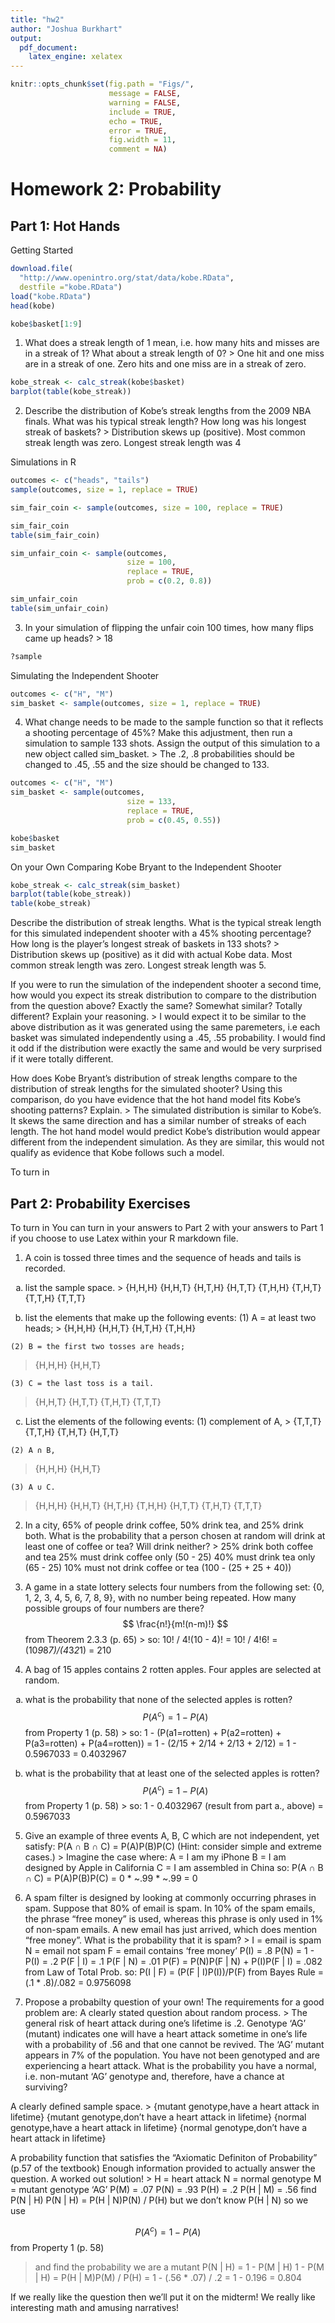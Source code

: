 ```yaml
---
title: "hw2"
author: "Joshua Burkhart"
output: 
  pdf_document: 
    latex_engine: xelatex
---
```

```r
knitr::opts_chunk$set(fig.path = "Figs/",
                      message = FALSE,
                      warning = FALSE,
                      include = TRUE,
                      echo = TRUE,
                      error = TRUE,
                      fig.width = 11,
                      comment = NA)
```

Homework 2: Probability
=======================

Part 1: Hot Hands
-----------------

Getting Started
```r
download.file(
  "http://www.openintro.org/stat/data/kobe.RData",
  destfile ="kobe.RData")
load("kobe.RData")
head(kobe)
```

```r
kobe$basket[1:9]
```

1. What does a streak length of 1 mean, i.e. how many hits and misses are in a streak of 1? What about a streak length of 0?
> One hit and one miss are in a streak of one.
  Zero hits and one miss are in a streak of zero.

```r
kobe_streak <- calc_streak(kobe$basket)
barplot(table(kobe_streak))
```

2. Describe the distribution of Kobe's streak lengths from the 2009 NBA finals. What was his typical streak length? How long was his longest streak of baskets?
> Distribution skews up (positive).
  Most common streak length was zero.
  Longest streak length was 4

Simulations in R
```r
outcomes <- c("heads", "tails")
sample(outcomes, size = 1, replace = TRUE)
```

```r
sim_fair_coin <- sample(outcomes, size = 100, replace = TRUE)
```

```r
sim_fair_coin
table(sim_fair_coin)
```

```r
sim_unfair_coin <- sample(outcomes,
                          size = 100,
                          replace = TRUE,
                          prob = c(0.2, 0.8))
```

```r
sim_unfair_coin
table(sim_unfair_coin)
```

3. In your simulation of flipping the unfair coin 100 times, how many flips came up heads?
> 18

```r
?sample
```

Simulating the Independent Shooter
```r
outcomes <- c("H", "M")
sim_basket <- sample(outcomes, size = 1, replace = TRUE)
```

4. What change needs to be made to the sample function so that it reflects a shooting percentage of 45%? Make this adjustment, then run a simulation to sample 133 shots. Assign the output of this simulation to a new object called sim_basket.
> The .2, .8 probabilities should be changed to .45, .55
  and the size should be changed to 133.
  
```r
outcomes <- c("H", "M")
sim_basket <- sample(outcomes,
                          size = 133,
                          replace = TRUE,
                          prob = c(0.45, 0.55))
```

```r
kobe$basket
sim_basket
```

On your Own
Comparing Kobe Bryant to the Independent Shooter

```r
kobe_streak <- calc_streak(sim_basket)
barplot(table(kobe_streak))
table(kobe_streak)
```

Describe the distribution of streak lengths. What is the typical streak length for this simulated independent shooter with a 45% shooting percentage? How long is the player's longest streak of baskets in 133 shots?
> Distribution skews up (positive) as it did with actual Kobe data.
  Most common streak length was zero.
  Longest streak length was 5.

If you were to run the simulation of the independent shooter a second time, how would you expect its streak distribution to compare to the distribution from the question above? Exactly the same? Somewhat similar? Totally different? Explain your reasoning.
> I would expect it to be similar to the above distribution as it was generated
  using the same paremeters, i.e each basket was simulated independently using a
  .45, .55 probability. I would find it odd if the distribution were exactly the same
  and would be very surprised if it were totally different.

How does Kobe Bryant's distribution of streak lengths compare to the distribution of streak lengths for the simulated shooter? Using this comparison, do you have evidence that the hot hand model fits Kobe's shooting patterns? Explain.
> The simulated distribution is similar to Kobe's. It skews the same direction and
  has a similar number of streaks of each length. The hot hand model would predict
  Kobe's distribution would appear different from the independent simulation. As they
  are similar, this would not qualify as evidence that Kobe follows such a model.

To turn in

Part 2: Probability Exercises
-----------------------------

To turn in
You can turn in your answers to Part 2 with your answers to Part 1 if you choose to use Latex within your R markdown file. 

1. A coin is tossed three times and the sequence of heads and tails is recorded.
  a. list the sample space.
> {H,H,H}
  {H,H,T}
  {H,T,H}
  {H,T,T}
  {T,H,H}
  {T,H,T}
  {T,T,H}
  {T,T,T}

  b. list the elements that make up the following events: 
    (1) A = at least two heads; 
>   {H,H,H}
    {H,H,T}
    {H,T,H}
    {T,H,H}

    (2) B = the first two tosses are heads; 
>   {H,H,H}
    {H,H,T}
    
    (3) C = the last toss is a tail.
>   {H,H,T}
    {H,T,T}
    {T,H,T}
    {T,T,T}
    
  c. List the elements of the following events: 
    (1) complement of A, 
>   {T,T,T}
    {T,T,H}
    {T,H,T}
    {H,T,T}
    
    (2) A ∩ B, 
>   {H,H,H}
    {H,H,T}
 
    (3) A ∪ C.
>   {H,H,H}
    {H,H,T}
    {H,T,H}
    {T,H,H}
    {H,T,T}
    {T,H,T}
    {T,T,T}
    
2. In a city, 65% of people drink coffee, 50% drink tea, and 25% drink both. What is the probability that a person chosen at random will drink at least one of coffee or tea? Will drink neither?
> 25% drink both coffee and tea
  25% must drink coffee only (50 - 25)
  40% must drink tea only (65 - 25)
  10% must not drink coffee or tea (100 - (25 + 25 + 40))

3. A game in a state lottery selects four numbers from the following set: {0, 1, 2, 3, 4, 5, 6, 7, 8, 9}, with no number being repeated. How many possible groups of four numbers are there?
  $$ \frac{n!}{m!(n-m)!} $$ from Theorem 2.3.3 (p. 65)
> so:
  10! / 4!(10 - 4)!
  = 10! / 4!6!
  = (10*9*8*7)/(4*3*2*1)
  = 210

4. A bag of 15 apples contains 2 rotten apples. Four apples are selected at random.
  a. what is the probability that none of the selected apples is rotten?
  $$ P(A^{c}) = 1-P(A)$$ from Property 1 (p. 58)
> so:
  1 - (P(a1=rotten) +
       P(a2=rotten) +
       P(a3=rotten) +
       P(a4=rotten))
  = 1 - (2/15 + 2/14 + 2/13 + 2/12)
  = 1 - 0.5967033
  = 0.4032967

  b. what is the probability that at least one of the selected apples is rotten?
  $$ P(A^{c}) = 1-P(A) $$ from Property 1 (p. 58)
> so:
  1 - 0.4032967 (result from part a., above)
  = 0.5967033

5. Give an example of three events A, B, C which are not independent, yet satisfy:
P(A ∩ B ∩ C) = P(A)P(B)P(C) (Hint: consider simple and extreme cases.)
> Imagine the case where:
  A = I am my iPhone
  B = I am designed by Apple in California
  C = I am assembled in China
  so:
  P(A ∩ B ∩ C) = P(A)P(B)P(C)
  = 0 * ~.99 * ~.99 
  = 0
  
6. A spam filter is designed by looking at commonly occurring phrases in spam. Suppose that 80% of email is spam. In 10% of the spam emails, the phrase "free money" is used, whereas this phrase is only used in 1% of non-spam emails. A new email has just arrived, which does mention "free money". What is the probability that it is spam?
> I = email is spam
  N = email not spam
  F = email contains 'free money'
  P(I) = .8
  P(N) = 1 - P(I) = .2
  P(F | I) = .1
  P(F | N) = .01
  P(F) = P(N)P(F | N) + P(I)P(F | I) 
  = .082 from Law of Total Prob.
  so:
  P(I | F) = (P(F | I)P(I))/P(F) from Bayes Rule
  = (.1 * .8)/.082
  = 0.9756098

7. Propose a probabilty question of your own! The requirements for a good problem are:
  A clearly stated question about random process.
> The general risk of heart attack during one's lifetime
  is .2. Genotype 'AG' (mutant) indicates one will have
  a heart attack sometime in one's life with a probability
  of .56 and that one cannot be revived. The 'AG' mutant appears
  in 7% of the population. You have not been genotyped and 
  are experiencing a heart attack. What is the probability 
  you have a normal, i.e. non-mutant 'AG' genotype and, therefore,
  have a chance at surviving?

  A clearly defined sample space.
> {mutant genotype,have a heart attack in lifetime}
  {mutant genotype,don't have a heart attack in lifetime}
  {normal genotype,have a heart attack in lifetime}
  {normal genotype,don't have a heart attack in lifetime}
  
A probability function that satisfies the "Axiomatic Definiton
of Probability" (p.57 of the textbook)
Enough information provided to actually answer the question.
A worked out solution!
> H = heart attack
  N = normal genotype
  M = mutant genotype 'AG'
  P(M) = .07
  P(N) = .93
  P(H) = .2
  P(H | M) = .56
  find P(N | H)
  P(N | H) = P(H | N)P(N) / P(H)
  but we don't know P(H | N) so we use 
  
$$ P(A^{c}) = 1-P(A)$$ from Property 1 (p. 58)

> and find the probability we are a mutant
  P(N | H) = 1 - P(M | H)
  1 - P(M | H) = P(H | M)P(M) / P(H)
  = 1 - (.56 * .07) / .2
  = 1 - 0.196
  = 0.804
  
If we really like the question then we'll put it on the midterm! We really like interesting math and amusing narratives!
